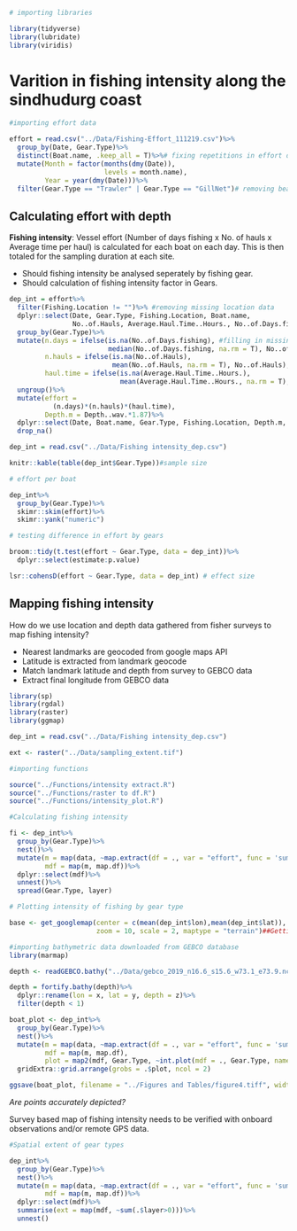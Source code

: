 
```r
# importing libraries

library(tidyverse)
library(lubridate)
library(viridis)
```

  
# Varition in fishing intensity along the sindhudurg coast

```r
#importing effort data

effort = read.csv("../Data/Fishing-Effort_111219.csv")%>%
  group_by(Date, Gear.Type)%>%
  distinct(Boat.name, .keep_all = T)%>%# fixing repetitions in effort data
  mutate(Month = factor(months(dmy(Date)), 
                        levels = month.name),
         Year = year(dmy(Date)))%>%
  filter(Gear.Type == "Trawler" | Gear.Type == "GillNet")# removing beach seines and purse seines

```

## Calculating effort with depth

__Fishing intensity__: Vessel effort (Number of days fishing x No. of hauls x Average time per haul) is calculated for each boat on each day. This is then totaled for the sampling duration at each site.

- Should fishing intensity be analysed seperately by fishing gear.
- Should calculation of fishing intensity factor in Gears.


```r

dep_int = effort%>% 
  filter(Fishing.Location != "")%>% #removing missing location data
  dplyr::select(Date, Gear.Type, Fishing.Location, Boat.name,
                No..of.Hauls, Average.Haul.Time..Hours., No..of.Days.fishing, Depth..wav.)%>%
  group_by(Gear.Type)%>%
  mutate(n.days = ifelse(is.na(No..of.Days.fishing), #filling in missing data with means
                         median(No..of.Days.fishing, na.rm = T), No..of.Days.fishing),
         n.hauls = ifelse(is.na(No..of.Hauls), 
                          mean(No..of.Hauls, na.rm = T), No..of.Hauls),
         haul.time = ifelse(is.na(Average.Haul.Time..Hours.), 
                            mean(Average.Haul.Time..Hours., na.rm = T), Average.Haul.Time..Hours.))%>%
  ungroup()%>%
  mutate(effort = 
           (n.days)*(n.hauls)*(haul.time),
         Depth.m = Depth..wav.*1.87)%>%
  dplyr::select(Date, Boat.name, Gear.Type, Fishing.Location, Depth.m, effort)%>%
  drop_na()

```

```r
dep_int = read.csv("../Data/Fishing intensity_dep.csv")

knitr::kable(table(dep_int$Gear.Type))#sample size

# effort per boat

dep_int%>%
  group_by(Gear.Type)%>%
  skimr::skim(effort)%>%
  skimr::yank("numeric")

# testing difference in effort by gears

broom::tidy(t.test(effort ~ Gear.Type, data = dep_int))%>%
  dplyr::select(estimate:p.value)

lsr::cohensD(effort ~ Gear.Type, data = dep_int) # effect size
```

## Mapping fishing intensity

How do we use location and depth data gathered from fisher surveys to map fishing intensity?
  
- Nearest landmarks are geocoded from google maps API 
- Latitude is extracted from landmark geocode
- Match landmark latitude and depth from survey to GEBCO data
- Extract final longitude from GEBCO data

```r
library(sp)
library(rgdal)
library(raster)
library(ggmap)

dep_int = read.csv("../Data/Fishing intensity_dep.csv")

ext <- raster("../Data/sampling_extent.tif")

#importing functions

source("../Functions/intensity extract.R")
source("../Functions/raster to df.R")
source("../Functions/intensity_plot.R")

#Calculating fishing intensity

fi <- dep_int%>%
  group_by(Gear.Type)%>%
  nest()%>%
  mutate(m = map(data, ~map.extract(df = ., var = "effort", func = 'sum')),
         mdf = map(m, map.df))%>%
  dplyr::select(mdf)%>%
  unnest()%>%
  spread(Gear.Type, layer)

# Plotting intensity of fishing by gear type

base <- get_googlemap(center = c(mean(dep_int$lon),mean(dep_int$lat)), 
                      zoom = 10, scale = 2, maptype = "terrain")##Getting basemap

#importing bathymetric data downloaded from GEBCO database
library(marmap)

depth <- readGEBCO.bathy("../Data/gebco_2019_n16.6_s15.6_w73.1_e73.9.nc")

depth = fortify.bathy(depth)%>%
  dplyr::rename(lon = x, lat = y, depth = z)%>%
  filter(depth < 1)

boat_plot <- dep_int%>%
  group_by(Gear.Type)%>%
  nest()%>%
  mutate(m = map(data, ~map.extract(df = ., var = "effort", func = 'sum')),
         mdf = map(m, map.df),
         plot = map2(mdf, Gear.Type, ~int.plot(mdf = ., Gear.Type, name = "Fishing intensity")))%>%
  gridExtra::grid.arrange(grobs = .$plot, ncol = 2)

ggsave(boat_plot, filename = "../Figures and Tables/figure4.tiff", width = 8, height = 4.5, dpi = 300)
```


*Are points accurately depicted?*
  
  Survey based map of fishing intensity needs to be verified with onboard observations and/or remote GPS data.

```r
#Spatial extent of gear types

dep_int%>%
  group_by(Gear.Type)%>%
  nest()%>%
  mutate(m = map(data, ~map.extract(df = ., var = "effort", func = 'sum')),
         mdf = map(m, map.df))%>%
  dplyr::select(mdf)%>%
  summarise(ext = map(mdf, ~sum(.$layer>0)))%>%
  unnest()
```

